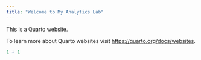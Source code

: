 ```yaml
---
title: "Welcome to My Analytics Lab"
---
```


This is a Quarto website.

To learn more about Quarto websites visit <https://quarto.org/docs/websites>.

```r
1 + 1

```
